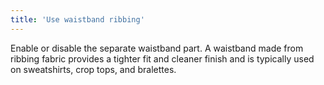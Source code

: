 ```yaml
---
title: 'Use waistband ribbing'
---
```


Enable or disable the separate waistband part.
A waistband made from ribbing fabric provides a tighter fit and cleaner finish
and is typically used on sweatshirts, crop tops, and bralettes.
